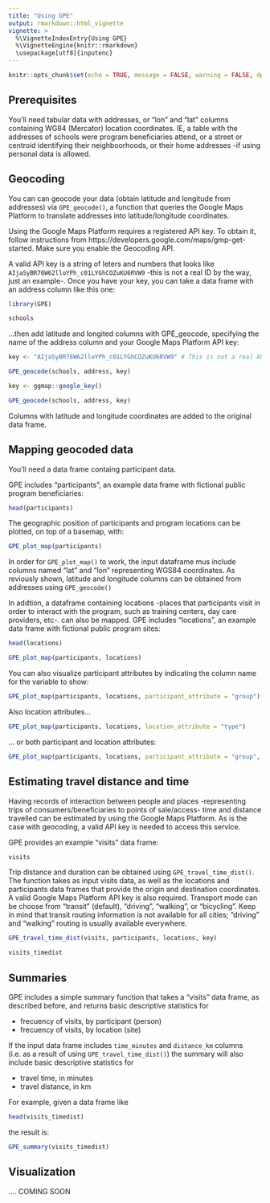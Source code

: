 ```yaml
---
title: "Using GPE"
output: rmarkdown::html_vignette
vignette: >
  %\VignetteIndexEntry{Using GPE}
  %\VignetteEngine{knitr::rmarkdown}
  \usepackage[utf8]{inputenc}
---
```


```r
knitr::opts_chunk$set(echo = TRUE, message = FALSE, warning = FALSE, dpi = 200)
```

## Prerequisites

You'll need tabular data with addresses, or "lon" and "lat" columns containing WG84 (Mercator) location coordinates. IE, a table with the addresses of schools were program beneficiaries attend, or a street or centroid identifying their neighboorhoods, or their home addresses -if using personal data is allowed.

## Geocoding

You can can geocode your data (obtain latitude and longitude from addresses) via `GPE_geocode()`, a function that queries the Google Maps Platform to translate addresses into latitude/longitude coordinates. 

Using the Google Maps Platform requires a registered API key. To obtain it, follow instructions from  https://developers.google.com/maps/gmp-get-started. Make sure you enable the Geocoding API.

A valid API key is a string of leters and numbers that looks like `AIjaSyBR76W62lloYPh_c01LYGhCOZuKU6RVW9` -this is not a real ID by the way, just an example-. Once you have your key, you can take a data frame with an address column like this one:

```r
library(GPE)

schools
```

...then add latitude and longited columns with GPE_geocode, specifying the name of the address column and your Google Maps Platform API key:

```r
key <- "AIjaSyBR76W62lloYPh_c01LYGhCOZuKU6RVW9" # This is not a real API key, provide yours

GPE_geocode(schools, address, key)
```

```r
key <- ggmap::google_key()

GPE_geocode(schools, address, key)
```

Columns with latitude and longitude coordinates are added to the original data frame.

## Mapping geocoded data

You'll need a data frame containg participant data. 

GPE includes "participants", an example data frame with fictional public program beneficiaries:

```r
head(participants)
```


The geographic position of participants and program locations can be plotted, on top of a basemap, with:

```r
GPE_plot_map(participants)
```

In order for `GPE_plot_map()` to work, the input dataframe mus include columns named "lat" and "lon" representing WGS84 coordinates. As reviously shown, latitude and longitude columns can be obtained from addresses using `GPE_geocode()`

In addtion, a dataframe containing locations -places that participants visit in order to interact with the program, such as training centers, day care providers, etc-. can also be mapped. GPE includes "locations", an example data frame with fictional public program sites:

```r
head(locations)
```

```r
GPE_plot_map(participants, locations)
```

You can also visualize participant attributes by indicating the column name for the variable to show:

```r
GPE_plot_map(participants, locations, participant_attribute = "group")
```

Also location attributes...

```r
GPE_plot_map(participants, locations, location_attribute = "type")
```


... or both participant and location attributes:

```r
GPE_plot_map(participants, locations, participant_attribute = "group", location_attribute = "type")
```


## Estimating travel distance and time

Having records of interaction between people and places -representing trips of consumers/beneficiaries to points of sale/access- time and distance travelled can be estimated by using the Google Maps Platform. As is the case with geocoding, a valid API key is needed to access this service.

GPE provides an example "visits" data frame:

```r
visits
```

Trip distance and duration can be obtained using `GPE_travel_time_dist()`. The function takes as input visits data, as well as the locations and participants data frames that provide the origin and destination coordinates. A valid Google Maps Platform API key is also required. Transport mode can be choose from "transit" (default), "driving", "walking", or "bicycling". Keep in mind that transit routing information is not available for all cities; "driving" and "walking" routing is usually available everywhere.   


```r
GPE_travel_time_dist(visits, participants, locations, key)
```

```r
visits_timedist
```


## Summaries


GPE includes a simple summary function that takes a "visits" data frame, as described before, and returns basic descriptive statistics for 

 * frecuency of visits, by participant (person) 
 * frecuency of visits, by location (site) 
 
If the input data frame includes `time_minutes` and `distance_km` columns (i.e. as a result of using `GPE_travel_time_dist()`) the summary will also include basic descriptive statistics for 

 * travel time, in minutes 
 * travel distance, in km

For example, given a data frame like

```r
head(visits_timedist)
```

the result is:

```r
GPE_summary(visits_timedist)
```

## Visualization

.... COMING SOON
